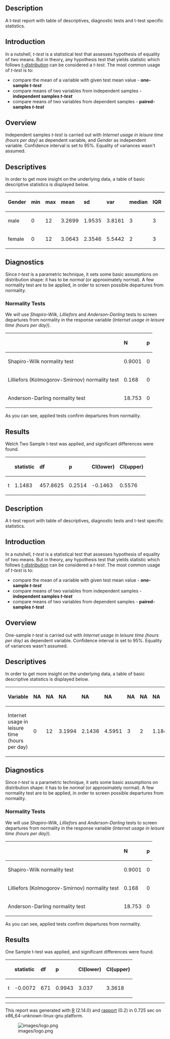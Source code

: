 == Description ==

A t-test report with table of descriptives, diagnostic tests and t-test specific statistics.

== Introduction ==

In a nutshell, ''t-test'' is a statistical test that assesses hypothesis of equality of two means. But in theory, any hypothesis test that yields statistic which follows [https://en.wikipedia.org/wiki/Student%27s_t-distribution ''t-distribution''] can be considered a ''t-test''. The most common usage of ''t-test'' is to:

* compare the mean of a variable with given test mean value - '''one-sample ''t-test'''''
* compare means of two variables from independent samples - '''independent samples ''t-test'''''
* compare means of two variables from dependent samples - '''paired-samples ''t-test'''''

== Overview ==

Independent samples ''t-test'' is carried out with ''Internet usage in leisure time (hours per day)'' as dependent variable, and ''Gender'' as independent variable. Confidence interval is set to 95%. Equality of variances wasn't assumed.

== Descriptives ==

In order to get more insight on the underlying data, a table of basic descriptive statistics is displayed below.

<table>
<thead>
<tr class="header">
<th align="left">'''Gender'''</th>
<th align="left">'''min'''</th>
<th align="left">'''max'''</th>
<th align="left">'''mean'''</th>
<th align="left">'''sd'''</th>
<th align="left">'''var'''</th>
<th align="left">'''median'''</th>
<th align="left">'''IQR'''</th>
<th align="left">'''skewness'''</th>
<th align="left">'''kurtosis'''</th>
</tr>
</thead>
<tbody>
<tr class="odd">
<td align="left">male</td>
<td align="left">0</td>
<td align="left">12</td>
<td align="left">3.2699</td>
<td align="left">1.9535</td>
<td align="left">3.8161</td>
<td align="left">3</td>
<td align="left">3</td>
<td align="left">0.9443</td>
<td align="left">0.9858</td>
</tr>
<tr class="even">
<td align="left">female</td>
<td align="left">0</td>
<td align="left">12</td>
<td align="left">3.0643</td>
<td align="left">2.3546</td>
<td align="left">5.5442</td>
<td align="left">2</td>
<td align="left">3</td>
<td align="left">1.3979</td>
<td align="left">1.8696</td>
</tr>
</tbody>
</table>

== Diagnostics ==

Since ''t-test'' is a parametric technique, it sets some basic assumptions on distribution shape: it has to be ''normal'' (or approximately normal). A few normality test are to be applied, in order to screen possible departures from normality.

=== Normality Tests ===

We will use ''Shapiro-Wilk'', ''Lilliefors'' and ''Anderson-Darling'' tests to screen departures from normality in the response variable (''Internet usage in leisure time (hours per day)'').

<!-- endlist -->

<table>
<thead>
<tr class="header">
<th align="left"></th>
<th align="left">'''N'''</th>
<th align="left">'''p'''</th>
</tr>
</thead>
<tbody>
<tr class="odd">
<td align="left">Shapiro-Wilk normality test</td>
<td align="left">0.9001</td>
<td align="left">0</td>
</tr>
<tr class="even">
<td align="left">Lilliefors (Kolmogorov-Smirnov) normality test</td>
<td align="left">0.168</td>
<td align="left">0</td>
</tr>
<tr class="odd">
<td align="left">Anderson-Darling normality test</td>
<td align="left">18.753</td>
<td align="left">0</td>
</tr>
</tbody>
</table>

As you can see, applied tests confirm departures from normality.

== Results ==

Welch Two Sample t-test was applied, and significant differences were found.

<!-- endlist -->

<table>
<thead>
<tr class="header">
<th align="left"></th>
<th align="left">'''statistic'''</th>
<th align="left">'''df'''</th>
<th align="left">'''p'''</th>
<th align="left">'''CI(lower)'''</th>
<th align="left">'''CI(upper)'''</th>
</tr>
</thead>
<tbody>
<tr class="odd">
<td align="left">t</td>
<td align="left">1.1483</td>
<td align="left">457.8625</td>
<td align="left">0.2514</td>
<td align="left">-0.1463</td>
<td align="left">0.5576</td>
</tr>
</tbody>
</table>

== Description ==

A t-test report with table of descriptives, diagnostic tests and t-test specific statistics.

== Introduction ==

In a nutshell, ''t-test'' is a statistical test that assesses hypothesis of equality of two means. But in theory, any hypothesis test that yields statistic which follows [https://en.wikipedia.org/wiki/Student%27s_t-distribution ''t-distribution''] can be considered a ''t-test''. The most common usage of ''t-test'' is to:

* compare the mean of a variable with given test mean value - '''one-sample ''t-test'''''
* compare means of two variables from independent samples - '''independent samples ''t-test'''''
* compare means of two variables from dependent samples - '''paired-samples ''t-test'''''

== Overview ==

One-sample ''t-test'' is carried out with ''Internet usage in leisure time (hours per day)'' as dependent variable. Confidence interval is set to 95%. Equality of variances wasn't assumed.

== Descriptives ==

In order to get more insight on the underlying data, a table of basic descriptive statistics is displayed below.

<table>
<thead>
<tr class="header">
<th align="left">'''Variable'''</th>
<th align="left">'''NA'''</th>
<th align="left">'''NA'''</th>
<th align="left">'''NA'''</th>
<th align="left">'''NA'''</th>
<th align="left">'''NA'''</th>
<th align="left">'''NA'''</th>
<th align="left">'''NA'''</th>
<th align="left">'''NA'''</th>
<th align="left">'''NA'''</th>
</tr>
</thead>
<tbody>
<tr class="odd">
<td align="left">Internet usage in leisure time (hours per day)</td>
<td align="left">0</td>
<td align="left">12</td>
<td align="left">3.1994</td>
<td align="left">2.1436</td>
<td align="left">4.5951</td>
<td align="left">3</td>
<td align="left">2</td>
<td align="left">1.1847</td>
<td align="left">1.5334</td>
</tr>
</tbody>
</table>

== Diagnostics ==

Since ''t-test'' is a parametric technique, it sets some basic assumptions on distribution shape: it has to be ''normal'' (or approximately normal). A few normality test are to be applied, in order to screen possible departures from normality.

=== Normality Tests ===

We will use ''Shapiro-Wilk'', ''Lilliefors'' and ''Anderson-Darling'' tests to screen departures from normality in the response variable (''Internet usage in leisure time (hours per day)'').

<!-- endlist -->

<table>
<thead>
<tr class="header">
<th align="left"></th>
<th align="left">'''N'''</th>
<th align="left">'''p'''</th>
</tr>
</thead>
<tbody>
<tr class="odd">
<td align="left">Shapiro-Wilk normality test</td>
<td align="left">0.9001</td>
<td align="left">0</td>
</tr>
<tr class="even">
<td align="left">Lilliefors (Kolmogorov-Smirnov) normality test</td>
<td align="left">0.168</td>
<td align="left">0</td>
</tr>
<tr class="odd">
<td align="left">Anderson-Darling normality test</td>
<td align="left">18.753</td>
<td align="left">0</td>
</tr>
</tbody>
</table>

As you can see, applied tests confirm departures from normality.

== Results ==

One Sample t-test was applied, and significant differences were found.

<!-- endlist -->

<table>
<thead>
<tr class="header">
<th align="left"></th>
<th align="left">'''statistic'''</th>
<th align="left">'''df'''</th>
<th align="left">'''p'''</th>
<th align="left">'''CI(lower)'''</th>
<th align="left">'''CI(upper)'''</th>
</tr>
</thead>
<tbody>
<tr class="odd">
<td align="left">t</td>
<td align="left">-0.0072</td>
<td align="left">671</td>
<td align="left">0.9943</td>
<td align="left">3.037</td>
<td align="left">3.3618</td>
</tr>
</tbody>
</table>


-----

This report was generated with [http://www.r-project.org/ R] (2.14.0) and [http://al3xa.github.com/rapport/ rapport] (0.2) in 0.725 sec on x86_64-unknown-linux-gnu platform.

[[Image:images/logo.png|frame|none]]
